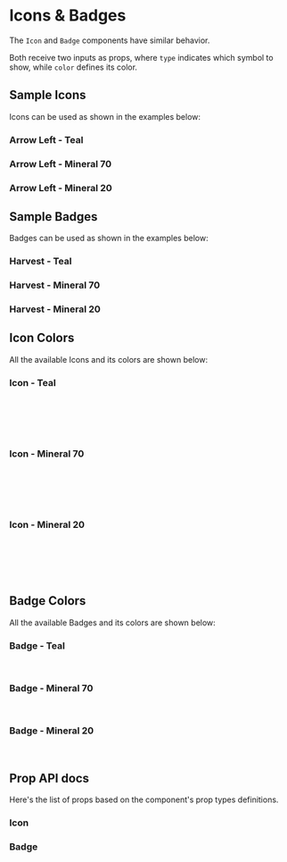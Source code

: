 

<Meta title="Components | Icons & Badges" component={Icon} />

# Icons & Badges

The `Icon` and `Badge` components have similar behavior.

Both receive two inputs as props, where `type` indicates which symbol to show, while `color` defines its color.

## Sample Icons
Icons can be used as shown in the examples below:

### Arrow Left - Teal

<Preview>
  <Story name="Sample Icon - Teal">
    <Icon type='arrow-left' color="teal40" />
    <Icon type='arrow-left' color="teal40" size="petit" />
    <Icon type='arrow-left' color="teal40" size="small" />
  </Story>
</Preview>

### Arrow Left - Mineral 70

<Preview>
  <Story name="Sample Icon - Mineral 70">
    <Icon type='arrow-left' color="mineral70" />
  </Story>
</Preview>

### Arrow Left - Mineral 20

<Preview>
  <Story name="Sample Icon - Mineral 20">
    <Icon type='arrow-left' color="mineral20" />
  </Story>
</Preview>

## Sample Badges
Badges can be used as shown in the examples below:

### Harvest - Teal

<Preview>
  <Story name="Sample Badge - Teal">
    <Badge type='harvest' color="teal" />
  </Story>
</Preview>

### Harvest - Mineral 70

<Preview>
  <Story name="Sample Badge - Mineral 70">
    <Badge type='harvest' color="mineral70" />
  </Story>
</Preview>

### Harvest - Mineral 20

<Preview>
  <Story name="Sample Badge - Mineral 20">
    <Badge type='harvest' color="mineral20" />
  </Story>
</Preview>

## Icon Colors

All the available Icons and its colors are shown below:


### Icon - Teal
<Preview>
  <Story name="Icon Teal">
    <Fragment>
      <Icon type='arrow-left' color="teal40"/>
      <Icon type='dropdown-closed' color="teal40"/>
      <Icon type='remove' color="teal40"/>
      <Icon type='eye-opened' color="teal40"/>
      <Icon type='logout' color="teal40"/>
      <Icon type='edit' color="teal40"/>
      <br />
      <Icon type='arrow-right' color="teal40"/>
      <Icon type='dropdown-open' color="teal40"/>
      <Icon type='plus' color="teal40"/>
      <Icon type='eye-closed' color="teal40"/>
      <Icon type='track' color="teal40"/>
      <Icon type='key' color="teal40"/>
      <br />
      <Icon type='arrow-top' color="teal40"/>
      <Icon type='collapse-closed' color="teal40"/>
      <Icon type='minus' color="teal40"/>
      <Icon type='lupe' color="teal40"/>
      <Icon type='calendar' color="teal40"/>
      <Icon type='upload' color="teal40"/>
      <br />
      <Icon type='arrow-down' color="teal40"/>
      <Icon type='collapse-open' color="teal40"/>
      <Icon type='check' color="teal40"/>
      <Icon type='trash' color="teal40"/>
      <Icon type='coin' color="teal40"/>
      <Icon type='reload' color="teal40"/>
      <br />
      <Icon type='sort' color="teal40" />
    </Fragment>
  </Story>
</Preview>

### Icon - Mineral 70
<Preview>
  <Story name="Icon Mineral 70">
    <Fragment>
      <Icon type='arrow-left' color="mineral70"/>
      <Icon type='dropdown-closed' color="mineral70"/>
      <Icon type='remove' color="mineral70"/>
      <Icon type='eye-opened' color="mineral70"/>
      <Icon type='logout' color="mineral70"/>
      <Icon type='edit' color="mineral70"/>
      <br />
      <Icon type='arrow-right' color="mineral70"/>
      <Icon type='dropdown-open' color="mineral70"/>
      <Icon type='plus' color="mineral70"/>
      <Icon type='eye-closed' color="mineral70"/>
      <Icon type='track' color="mineral70"/>
      <Icon type='key' color="mineral70"/>
      <br />
      <Icon type='arrow-top' color="mineral70"/>
      <Icon type='collapse-closed' color="mineral70"/>
      <Icon type='minus' color="mineral70"/>
      <Icon type='lupe' color="mineral70"/>
      <Icon type='calendar' color="mineral70"/>
      <Icon type='upload' color="mineral70"/>
      <br />
      <Icon type='arrow-down' color="mineral70"/>
      <Icon type='collapse-open' color="mineral70"/>
      <Icon type='check' color="mineral70"/>
      <Icon type='trash' color="mineral70"/>
      <Icon type='coin' color="mineral70"/>
      <Icon type='reload' color="mineral70"/>
      <br />
      <Icon type='sort' color="mineral70" />
    </Fragment>
  </Story>
</Preview>

### Icon - Mineral 20
<Preview>
  <Story name="Icon Mineral 20">
    <Fragment>
      <Icon type='arrow-left' color="mineral20"/>
      <Icon type='dropdown-closed' color="mineral20"/>
      <Icon type='remove' color="mineral20"/>
      <Icon type='eye-opened' color="mineral20"/>
      <Icon type='logout' color="mineral20"/>
      <Icon type='edit' color="mineral20"/>
      <br />
      <Icon type='arrow-right' color="mineral20"/>
      <Icon type='dropdown-open' color="mineral20"/>
      <Icon type='plus' color="mineral20"/>
      <Icon type='eye-closed' color="mineral20"/>
      <Icon type='track' color="mineral20"/>
      <Icon type='key' color="mineral20"/>
      <br />
      <Icon type='arrow-top' color="mineral20"/>
      <Icon type='collapse-closed' color="mineral20"/>
      <Icon type='minus' color="mineral20"/>
      <Icon type='lupe' color="mineral20"/>
      <Icon type='calendar' color="mineral20"/>
      <Icon type='upload' color="mineral20"/>
      <br />
      <Icon type='arrow-down' color="mineral20"/>
      <Icon type='collapse-open' color="mineral20"/>
      <Icon type='check' color="mineral20"/>
      <Icon type='trash' color="mineral20"/>
      <Icon type='coin' color="mineral20"/>
      <Icon type='reload' color="mineral20"/>
      <br />
      <Icon type='sort' color="mineral20" />
    </Fragment>
  </Story>
</Preview>

## Badge Colors

All the available Badges and its colors are shown below:


### Badge - Teal
<Preview>
  <Story name="Badge Teal">
    <Fragment>
      <Badge type='harvest' color="teal"/>
      <Badge type='ponto' color="teal"/>
      <Badge type='meta' color="teal"/>
      <br />
      <Badge type='star' color="teal"/>
      <Badge type='floating-add' color="teal"/>
    </Fragment>
  </Story>
</Preview>

### Badge - Mineral 70
<Preview>
  <Story name="Badge Mineral 70">
    <Fragment>
      <Badge type='harvest' color="mineral70"/>
      <Badge type='ponto' color="mineral70"/>
      <Badge type='meta' color="mineral70"/>
      <br />
      <Badge type='star' color="mineral70"/>
      <Badge type='floating-add' color="mineral70"/>
    </Fragment>
  </Story>
</Preview>

### Badge - Mineral 20
<Preview>
  <Story name="Badge Mineral 20">
    <Fragment>
      <Badge type='harvest' color="mineral20"/>
      <Badge type='ponto' color="mineral20"/>
      <Badge type='meta' color="mineral20"/>
      <br />
      <Badge type='star' color="mineral20"/>
      <Badge type='floating-add' color="mineral20"/>
    </Fragment>
  </Story>
</Preview>

## Prop API docs

Here's the list of props based on the component's prop types definitions.
### Icon
<Props of={Icon} />

### Badge
<Props of={Badge} />

